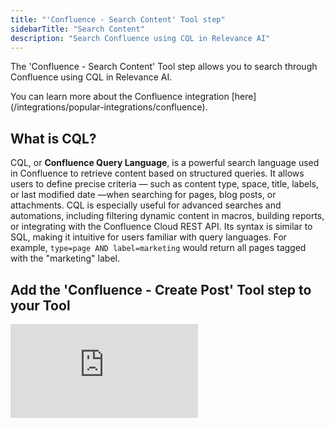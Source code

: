 ```yaml
---
title: "'Confluence - Search Content' Tool step"
sidebarTitle: "Search Content"
description: "Search Confluence using CQL in Relevance AI"
---
```


The 'Confluence - Search Content' Tool step allows you to search through Confluence using CQL in Relevance AI.

<Note>
  You can learn more about the Confluence integration [here](/integrations/popular-integrations/confluence).
</Note>

## What is CQL?

CQL, or **Confluence Query Language**, is a powerful search language used in Confluence to retrieve content based on structured queries. It allows users to define precise criteria — such as content type, space, title, labels, or last modified date —when searching for pages, blog posts, or attachments. CQL is especially useful for advanced searches and automations, including filtering dynamic content in macros, building reports, or integrating with the Confluence Cloud REST API. Its syntax is similar to SQL, making it intuitive for users familiar with query languages. For example, `type=page AND label=marketing` would return all pages tagged with the "marketing" label.

## Add the 'Confluence - Create Post' Tool step to your Tool

<div style={{ width:"100%",position:"relative","padding-top":"56.75%" }}>
<iframe src="https://app.supademo.com/embed/cmccqqexr3tpk8qszy5m0suuc" frameBorder="0" title="Add the Confluence - Create Post Tool step to your Tool" allow="clipboard-write" webkitallowfullscreen="true" mozallowfullscreen="true" allowfullscreen style={{ position:"absolute",top:0,left:0,width:"100%",height:"100%",border:"3px solid #5E43CE",borderRadius:"10px" }} />

</div>

You can add the 'Confluence - Create Post' Tool step to your Tool by:

1. Creating a new Tool, then searching for the 'Confluence - Create Post' Tool step
2. Click 'Expand' to see the full Tool step
3. Select or add your Confluence account
4. Enter your CQL query in the 'CQL' field
5. Use the 'Max Results' to enter the max number of results you want to receive for your query
6. Click 'Run step' to test out your Tool step